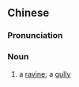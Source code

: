 {{also|沟壑}}
==Chinese==
{{zh-forms|s=沟壑}}

===Pronunciation===
{{zh-pron
|m=gōu壑
|cat=n
}}

===Noun===
{{zh-noun}}

# a [[ravine]]; a [[gully]]